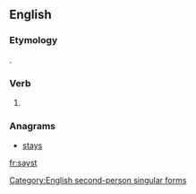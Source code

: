 ==English==

===Etymology===
{{suffix|say|st|lang=en}}.

===Verb===
{{head|en|verb form}}

# {{alternative form of|sayest|lang=en}}

===Anagrams===
* [[stays#English|stays]]

[[Category:English second-person singular forms]]

[[fr:sayst]]